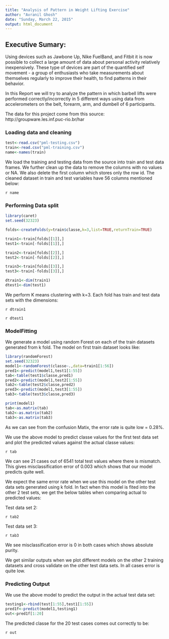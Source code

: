 ```yaml
---
title: "Analysis of Pattern in Weight Lifting Exercise"
author: "Avranil Ghosh"
date: "Sunday, March 22, 2015"
output: html_document
---
```


## Executive Sumary:

Using devices such as Jawbone Up, Nike FuelBand, and Fitbit it is now possible to collect a large amount of data about personal activity relatively 
inexpensively. These type of devices are part of the quantified self movement - a group of enthusiasts who take measurements about themselves regularly to 
improve their health, to find patterns in their behavior.

In this Report we will try to analyze the pattern in which barbell lifts were performed correctly/incorrectly in 5 different ways using data from 
accelerometers on the belt, forearm, arm, and dumbell of 6 participants.

The data for this project come from this source: http://groupware.les.inf.puc-rio.br/har


### Loading data and cleaning

```r
test<-read.csv("pml-testing.csv")
train<-read.csv("pml-training.csv")
name<-names(train)

```

We load the training and testing data from the source into train and test data frames. We further clean up the data to remove the columns with no values or 
NA. We also delete the first column which stores only the row id. The cleaned dataset in train and test variables have 56 columns mentioned below:

`r name`

### Performing Data split

```r

library(caret)
set.seed(32323)

folds<-createFolds(y=train$classe,k=3,list=TRUE,returnTrain=TRUE)

train1<-train[folds[[1]],]
test1<-train[-folds[[1]],]

train2<-train[folds[[2]],]
test2<-train[-folds[[2]],]

train3<-train[folds[[3]],]
test3<-train[-folds[[3]],]

dtrain1<-dim(train1)
dtest1<-dim(test1)

```

We perform K means clustering with k=3. Each fold has train and test data sets with the dimensions:

`r dtrain1`

`r dtest1`

### ModelFitting

We generate a model using random Forest on each of the train datasets generated from k fold. The model on first train dataset looks like:

```r

library(randomForest)
set.seed(32323)
model1<-randomForest(classe~.,data=train1[1:56])
pred1<-predict(model1,test1[1:55])
tab<-table(test1$classe,pred1)
pred2<-predict(model1,test2[1:55])
tab2<-table(test2$classe,pred2)
pred3<-predict(model1,test3[1:55])
tab3<-table(test3$classe,pred3)

```

```r
print(model1)
tab<-as.matrix(tab)
tab2<-as.matrix(tab2)
tab3<-as.matrix(tab3)

```



As we can see from the confusion Matix, the error rate is quite low = 0.28%.

We use the above model to predict classe values for the first test data set and  plot the predicted values against the actual classe values:

`r tab`

We can see 21 cases out of 6541 total test values where there is mismatch. This gives misclassification error of 0.003 which shows that our model predicts 
quite well.

We expect the same error rate when we use this model on the other test data sets generated using k fold. In fact when this model is fited into the other 2 
test sets, we get the below tables when comparing actual to predicted values:

Test data set 2:

`r tab2`

Test data set 3:

`r tab3`


We see misclassification error is 0 in both cases which shows absolute purity.

We get similar outputs when we plot different models on the other 2 training datasets and cross validate on the other test data sets. In all cases error is quite low.

### Predicting Output

We use the above model to predict the output in the actual test data set:

```r

testing1<-rbind(test[1:55],test1[1:55])
pred1f<-predict(model1,testing1)
out<-pred1f[1:20]


```

The predicted classe for the 20 test cases comes out correctly to be:

`r out`